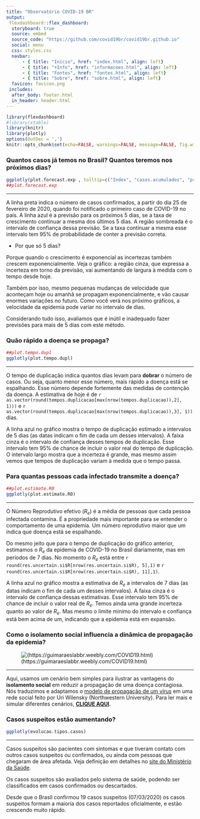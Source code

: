 ---
title: "Observatório COVID-19 BR"
output: 
 flexdashboard::flex_dashboard:
  storyboard: true
  source: embed
  source_code: "https://github.com/covid19br/covid19br.github.io"
  social: menu
  css: styles.css
  navbar:
      - { title: "Início", href: "index.html", align: left}
      - { title: "+Info", href: "informacoes.html", align: left}
      - { title: "Fontes", href: "fontes.html", align: left}
      - { title: "Sobre", href: "sobre.html", align: left}
  favicon: favicon.png
 includes:
  after_body: footer.html
  in_header: header.html
---

```{r setOptions, include=FALSE, message=FALSE}
library(flexdashboard)
#library(xtable)
library(knitr)
library(plotly)
options(OutDec = ',')
knitr::opts_chunk$set(echo=FALSE, warnings=FALSE, message=FALSE, fig.width=8, fig.height=6)
```

### Quantos casos já temos no Brasil? Quantos teremos nos próximos dias? {data-commentary-width=200}

```{r}
ggplotly(plot.forecast.exp , tolltip=c("Index", "casos.acumulados", "predito", "ic.low", "ic.upp"))
##plot.forecast.exp
```

***

A linha preta indica o número de casos confirmados, a partir do dia 25 de
fevereiro de 2020, quando foi notificado o primeiro caso de COVID-19
no país. A linha azul é a previsão para os próximos 5 dias, se a
taxa de crescimento continuar a mesma dos últimos 5 dias. A região
sombreada é o intervalo de confiança dessa previsão. Se a taxa
continuar a mesma esse intervalo tem 95% de probabilidade de conter a
previsão correta.


- Por que só 5 dias?

Porque quando o crescimento é exponencial as incertezas também crescem
exponencialmente. Veja o gráfico: a região cinza, que expressa a
incerteza em torno da previsão, vai aumentando de largura à medida com
o tempo desde hoje. 

Também por isso, mesmo pequenas mudanças de velocidade que aconteçam
hoje ou amanhã se propagam exponencialmente, e vão causar enormes variações no
futuro. Como você verá nos próximo gráficos, a velocidade da epidemia
pode variar no intervalo de dias.

Considerando tudo isso, avaliamos que é inútil e inadequado fazer
previsões para mais de 5 dias com este método.


### Quão rápido a doença se propaga? {data-commentary-width=200}

```{r}
##plot.tempo.dupl
ggplotly(plot.tempo.dupl)
```

***

O tempo de duplicação indica quantos dias levam para **dobrar** o
número de casos. Ou seja, quanto menor esse número, mais rápido a
doença está se espalhando. Esse número depende fortemente das medidas
de contenção da doença. A estimativa de hoje é de 
`r as.vector(round(tempos.duplicacao[max(nrow(tempos.duplicacao)),2], 1)))` e 
`r as.vector(round(tempos.duplicacao[max(nrow(tempos.duplicacao)),3], 1))` dias.

A linha azul no gráfico mostra o tempo de duplicação estimado a
intervalos de 5 dias (as datas indicam o fim de cada um desses
intervalos). A faixa cinza é o intervalo de confiança desses tempos de
duplicação. Esse intervalo tem 95% de chance de incluir o valor real
do tempo de duplicação. O intervalo largo mostra que a incerteza é
grande, mas mesmo assim vemos que tempos de duplicação variam à medida
que o tempo passa. 



### Para quantas pessoas cada infectado transmite a doença? {data-commentary-width=200}

```{r}
##plot.estimate.R0
ggplotly(plot.estimate.R0)
```

***

O Número Reprodutivo efetivo ($R_e$) é a média de pessoas que cada
pessoa infectada contamina.  É a propriedade mais importante para se
entender o comportamento de uma epidemia. Um número
reprodutivo maior que um indica que doença está se espalhando. 

Do mesmo jeito que para o tempo de duplicação do gráfico anterior,
 estimamos o $R_e$ da epidemia de COVID-19 no Brasil diariamente, mas
 em períodos de 7 dias. No momento o $R_e$ está entre 
 `r round(res.uncertain.si$R[nrow(res.uncertain.si$R), 5],1)` e
 `r round(res.uncertain.si$R[nrow(res.uncertain.si$R), 11],1)`.
 
A linha azul no gráfico mostra a estimativa de $R_e$ a intervalos de 7
dias (as datas indicam o fim de cada um desses intervalos). A faixa
cinza é o intervalo de confiança dessas estimativas.  Esse intervalo
tem 95% de chance de incluir o valor real de $R_e$. Temos ainda uma
grande incerteza quanto ao valor de $R_e$. Mas mesmo o limite mínimo do intervalo e confiança
está bem acima de um, indicando que a epidemia está em expansão.

### Como o isolamento social influencia a dinâmica de propagação da epidemia? {data-commentary-width=200}

![(https://guimaraeslabbr.weebly.com/COVID19.html)](fig/rede_prsc.jpg)

***

Aqui, usamos um cenário bem simples para ilustrar as vantagens do
<b>isolamento social</b> em reduzir a propagação de uma doença
contagiosa. Nós traduzimos e adaptamos o [modelo de propagação de um
vírus](http://ccl.northwestern.edu/netlogo/models/SpreadofDisease) em
uma rede social feito por Uri Wilensky (Northwestern University).
Para ler mais e simular diferentes cenários, [<b>CLIQUE
AQUI</b>](https://guimaraeslabbr.weebly.com/COVID19.html).


### Casos suspeitos estão aumentando? {data-commentary-width=200}

```{r}
ggplotly(evolucao.tipos.casos)
```

***

Casos suspeitos são pacientes com sintomas e que tiveram contato com
outros casos suspeitos ou confirmados, ou ainda com pessoas que chegaram de área
afetada. Veja definição em detalhes no [site do Ministério da
Saúde](http://plataforma.saude.gov.br/novocoronavirus/#COVID-19-definition).

Os casos suspeitos são avaliados pelo sistema de saúde, podendo ser
classificados em casos confirmados ou descartados.

Desde que o Brasil confirmou 19 casos suspeitos (07/03/2020) os casos
suspeitos formam a maioria dos casos reportados oficialmente, e estão
crescendo muito rápido.
